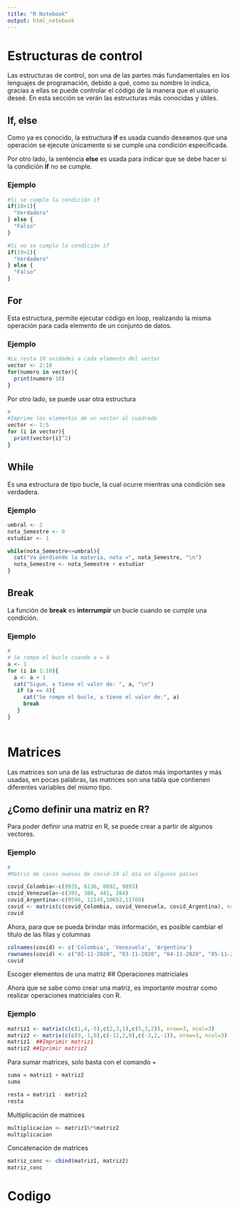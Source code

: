 ```yaml
---
title: "R Notebook"
output: html_notebook
---
```


# Estructuras de control

Las estructuras de control, son una de las partes más fundamentales en los lenguajes de programación, debido a qué, como su nombre lo indica, gracias a ellas se puede controlar el código de la manera que el usuario deseé. En esta sección se verán las estructuras más conocidas y útiles.

## If, else

Como ya es conocido, la estructura __if__ es usada cuando deseamos que una operación se ejecute únicamente si se cumple una condición especificada.

Por otro lado, la sentencia __else__ es usada para indicar que se debe hacer si la condición __if__ no se cumple.

### Ejemplo

```r

#Si se cumple la condición if
if(10>1){
  "Verdadero"
} else {
  "Falso"
}

```

```r
#Si no se cumple la condición if
if(19<1){
  "Verdadero"
} else {
  "Falso"
}
```



## For

Esta estructura, permite ejecutar código en loop, realizando la misma operación para cada elemento de un conjunto de datos.

### Ejemplo

```r
#Le resta 10 unidades a cada elemento del vector
vector <- 2:10
for(numero in vector){
  print(numero-10)
}
```
Por otro lado, se puede usar otra estructura
```r
#
#Imprime los elementos de un vector al cuadrado
vector <- 1:5
for (i in vector){
  print(vector[i]^2)
}
```

## While

Es una estructura de tipo bucle, la cual ocurre mientras una condición sea verdadera.

### Ejemplo
```r
umbral <- 2
nota_Semestre <- 0
estudiar <- 1

while(nota_Semestre<=umbral){
  cat("Va perdiendo la materia, nota =", nota_Semestre, "\n")
  nota_Semestre <- nota_Semestre + estudiar
}
```


## Break
La función de __break__ es __interrumpir__ un bucle cuando se cumple una condición.

### Ejemplo
```r
#
# Se rompe el bucle cuando a = 4
a <- 1
for (i in 1:10){
  a <- a + 1
  cat("Sigue, a tiene el valor de: ", a, "\n")
   if (a == 4){
     cat("Se rompe el bucle, a tiene el valor de:", a)
     break
   }
}
  
```


# Matrices

Las matrices son una de las estructuras de datos más importantes y más usadas, en pocas palabras, las matrices son una tabla que contienen diferentes variables del mismo tipo.

## ¿Como definir una matriz en R?

Para poder definir una matriz en R, se puede crear a partir de algunos vectores.

### Ejemplo

```r
#
#Matriz de casos nuevos de covid-19 al día en algunos países

covid_Colombia<-c(9935, 6136, 8692, 9893)
covid_Venezuela<-c(395, 380, 441, 384)
covid_Argentina<-c(9598, 12145,10652,11768)
covid <- matrix(c(covid_Colombia, covid_Venezuela, covid_Argentina), nrow = 4, ncol = 3)
covid
```
Ahora, para que se pueda brindar más información, es posible cambiar el título de las filas y columnas

```r
colnames(covid) <- c('Colombia', 'Venezuela', 'Argentina')
rownames(covid) <- c("02-11-2020", "03-11-2020", "04-11-2020", "05-11-2020")
covid
```
Escoger elementos de una matriz
## Operaciones matriciales

Ahora que se sabe como crear una matriz, es importante mostrar como realizar operaciones matriciales con R.

### Ejemplo
```r
matriz1 <- matrix(c(c(1,4,-5),c(2,3,1),c(5,3,2)), nrow=3, ncol=3)
matriz2 <- matrix(c(c(9,-1,0),c(-12,2,9),c(-3,2,-1)), nrow=3, ncol=3)
matriz1  ##Imprimir matriz1
matriz2 ##Iprimir matriz2
```

Para sumar matrices, solo basta con el comando +

```r
suma = matriz1 + matriz2
suma
```
```r
resta = matriz1 - matriz2
resta
```
Multiplicación de matrices
```r
multiplicacion <- matriz1%*%matriz2
multiplicacion
```
Concatenación de matrices
```r
matriz_conc <- cbind(matriz1, matriz2)
matriz_conc
```
# Codigo